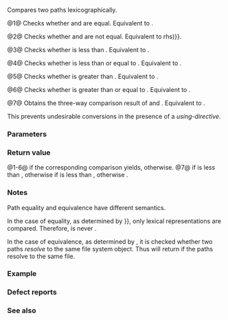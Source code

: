 {{title|1=operator==,!=,&lt;,&lt;=,&gt;,&gt;=,&lt;=&gt;{{small|(std::filesystem::path)}}}}
{{cpp/filesystem/path/navbar}}
{{dcl begin}}
{{dcl|num=1|since=c++17|1=
friend bool operator==( const path&amp; lhs, const path&amp; rhs ) noexcept;
}}
{{dcl|num=2|since=c++17|until=c++20|1=
friend bool operator!=( const path&amp; lhs, const path&amp; rhs ) noexcept;
}}
{{dcl|num=3|since=c++17|until=c++20|1=
friend bool operator&lt;( const path&amp; lhs, const path&amp; rhs ) noexcept;
}}
{{dcl|num=4|since=c++17|until=c++20|1=
friend bool operator&lt;=( const path&amp; lhs, const path&amp; rhs ) noexcept;
}}
{{dcl|num=5|since=c++17|until=c++20|1=
friend bool operator&gt;( const path&amp; lhs, const path&amp; rhs ) noexcept;
}}
{{dcl|num=6|since=c++17|until=c++20|1=
friend bool operator&gt;=( const path&amp; lhs, const path&amp; rhs ) noexcept;
}}
{{dcl|num=7|since=c++20|1=
friend std::strong_ordering
    operator&lt;=&gt;( const path&amp; lhs, const path&amp; rhs ) noexcept;
}}
{{dcl end}}

Compares two paths lexicographically.

@1@ Checks whether {{c|lhs}} and {{c|rhs}} are equal. Equivalent to {{c|!(lhs &lt; rhs) &amp;&amp; !(rhs &lt; lhs)}}.

@2@ Checks whether {{c|lhs}} and {{c|rhs}} are not equal. Equivalent to {{c|!(lhs {{==}} rhs)}}.

@3@ Checks whether {{c|lhs}} is less than {{c|rhs}}. Equivalent to {{c|lhs.compare(rhs) &lt; 0}}.

@4@ Checks whether {{c|lhs}} is less than or equal to {{c|rhs}}. Equivalent to {{c|!(rhs &lt; lhs)}}.

@5@ Checks whether {{c|lhs}} is greater than {{c|rhs}}. Equivalent to {{c|rhs &lt; lhs}}.

@6@ Checks whether {{c|lhs}} is greater than or equal to {{c|rhs}}. Equivalent to {{c|!(lhs &lt; rhs)}}.

@7@ Obtains the three-way comparison result of {{c|lhs}} and {{c|rhs}}. Equivalent to {{c|1=lhs.compare(rhs) &lt;=&gt; 0}}.

{{cpp/hidden friend|std::filesystem::path|plural=yes}} This prevents undesirable conversions in the presence of a {{c|using namespace std::filesystem;}} ''using-directive''.

{{rrev|since=c++20|
{{cpp/note synthesized compare}}
}}

===Parameters===
{{par begin}}
{{par|lhs, rhs|the paths to compare}}
{{par end}}

===Return value===
@1-6@ {{c|true}} if the corresponding comparison yields, {{c|false}} otherwise.
@7@ {{c|std::strong_ordering::less}} if {{c|lhs}} is less than {{c|rhs}}, otherwise {{c|std::strong_ordering::greater}} if {{c|rhs}} is less than {{c|lhs}}, otherwise {{c|std::strong_ordering::equal}}.

===Notes===
Path equality and equivalence have different semantics.

In the case of equality, as determined by {{tt|operator{{==}}}}, only lexical representations are compared. Therefore, {{c|1=path("a") == path("b")}} is never {{c|true}}.

In the case of equivalence, as determined by {{lc|std::filesystem::equivalent()}}, it is checked whether two paths ''resolve'' to the same file system object. Thus {{c|equivalent("a", "b")}} will return {{c|true}} if the paths resolve to the same file.

===Example===
{{example}}

===Defect reports===
{{dr list begin}}
{{dr list item|dr=3065|wg=lwg|std=C++17|before=allowed comparison of everything convertible to {{tt|path}} in the presence of a ''using-directive''|after=made hidden friend}}
{{dr list end}}

===See also===
{{dsc begin}}
{{dsc inc|cpp/filesystem/path/dsc compare}}
{{dsc inc|cpp/filesystem/dsc equivalent}}
{{dsc end}}

{{langlinks|es|ja|ru|zh}}